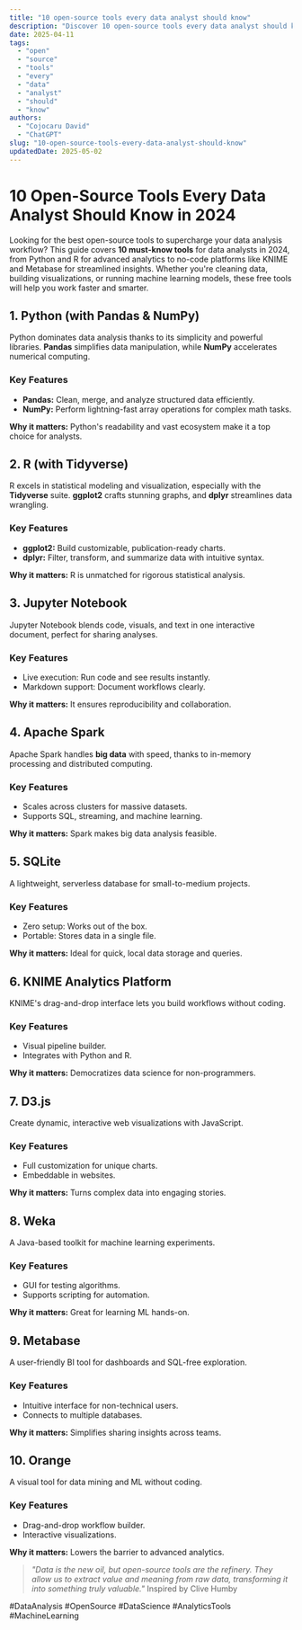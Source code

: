 ```yaml
---
title: "10 open-source tools every data analyst should know"
description: "Discover 10 open-source tools every data analyst should know with this in-depth guide, providing actionable insights and practical tips to boost your knowledge and results."
date: 2025-04-11
tags:
  - "open"
  - "source"
  - "tools"
  - "every"
  - "data"
  - "analyst"
  - "should"
  - "know"
authors:
  - "Cojocaru David"
  - "ChatGPT"
slug: "10-open-source-tools-every-data-analyst-should-know"
updatedDate: 2025-05-02
---
```


# 10 Open-Source Tools Every Data Analyst Should Know in 2024  

Looking for the best open-source tools to supercharge your data analysis workflow? This guide covers **10 must-know tools** for data analysts in 2024, from Python and R for advanced analytics to no-code platforms like KNIME and Metabase for streamlined insights. Whether you're cleaning data, building visualizations, or running machine learning models, these free tools will help you work faster and smarter.  

## 1. Python (with Pandas & NumPy)  

Python dominates data analysis thanks to its simplicity and powerful libraries. **Pandas** simplifies data manipulation, while **NumPy** accelerates numerical computing.  

### Key Features  
- **Pandas:** Clean, merge, and analyze structured data efficiently.  
- **NumPy:** Perform lightning-fast array operations for complex math tasks.  

**Why it matters:** Python's readability and vast ecosystem make it a top choice for analysts.  

## 2. R (with Tidyverse)  

R excels in statistical modeling and visualization, especially with the **Tidyverse** suite. **ggplot2** crafts stunning graphs, and **dplyr** streamlines data wrangling.  

### Key Features  
- **ggplot2:** Build customizable, publication-ready charts.  
- **dplyr:** Filter, transform, and summarize data with intuitive syntax.  

**Why it matters:** R is unmatched for rigorous statistical analysis.  

## 3. Jupyter Notebook  

Jupyter Notebook blends code, visuals, and text in one interactive document, perfect for sharing analyses.  

### Key Features  
- Live execution: Run code and see results instantly.  
- Markdown support: Document workflows clearly.  

**Why it matters:** It ensures reproducibility and collaboration.  

## 4. Apache Spark  

Apache Spark handles **big data** with speed, thanks to in-memory processing and distributed computing.  

### Key Features  
- Scales across clusters for massive datasets.  
- Supports SQL, streaming, and machine learning.  

**Why it matters:** Spark makes big data analysis feasible.  

## 5. SQLite  

A lightweight, serverless database for small-to-medium projects.  

### Key Features  
- Zero setup: Works out of the box.  
- Portable: Stores data in a single file.  

**Why it matters:** Ideal for quick, local data storage and queries.  

## 6. KNIME Analytics Platform  

KNIME's drag-and-drop interface lets you build workflows without coding.  

### Key Features  
- Visual pipeline builder.  
- Integrates with Python and R.  

**Why it matters:** Democratizes data science for non-programmers.  

## 7. D3.js  

Create dynamic, interactive web visualizations with JavaScript.  

### Key Features  
- Full customization for unique charts.  
- Embeddable in websites.  

**Why it matters:** Turns complex data into engaging stories.  

## 8. Weka  

A Java-based toolkit for machine learning experiments.  

### Key Features  
- GUI for testing algorithms.  
- Supports scripting for automation.  

**Why it matters:** Great for learning ML hands-on.  

## 9. Metabase  

A user-friendly BI tool for dashboards and SQL-free exploration.  

### Key Features  
- Intuitive interface for non-technical users.  
- Connects to multiple databases.  

**Why it matters:** Simplifies sharing insights across teams.  

## 10. Orange  

A visual tool for data mining and ML without coding.  

### Key Features  
- Drag-and-drop workflow builder.  
- Interactive visualizations.  

**Why it matters:** Lowers the barrier to advanced analytics.  

> _"Data is the new oil, but open-source tools are the refinery. They allow us to extract value and meaning from raw data, transforming it into something truly valuable."_   Inspired by Clive Humby  

#DataAnalysis #OpenSource #DataScience #AnalyticsTools #MachineLearning